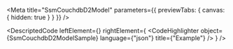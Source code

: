 
<Meta title="SsmCouchdbD2Model" parameters={{ previewTabs: { canvas: { hidden: true } } }} />

<DescriptedCode
  leftElement={<SsmCouchdbD2ModelDesc />}
  rightElement={
    <CodeHighlighter
      object={SsmCouchdbD2ModelSample}
      language={"json"}
      title={"Example"}
    />
  }
/>

<DatabaseDTOIndex />
